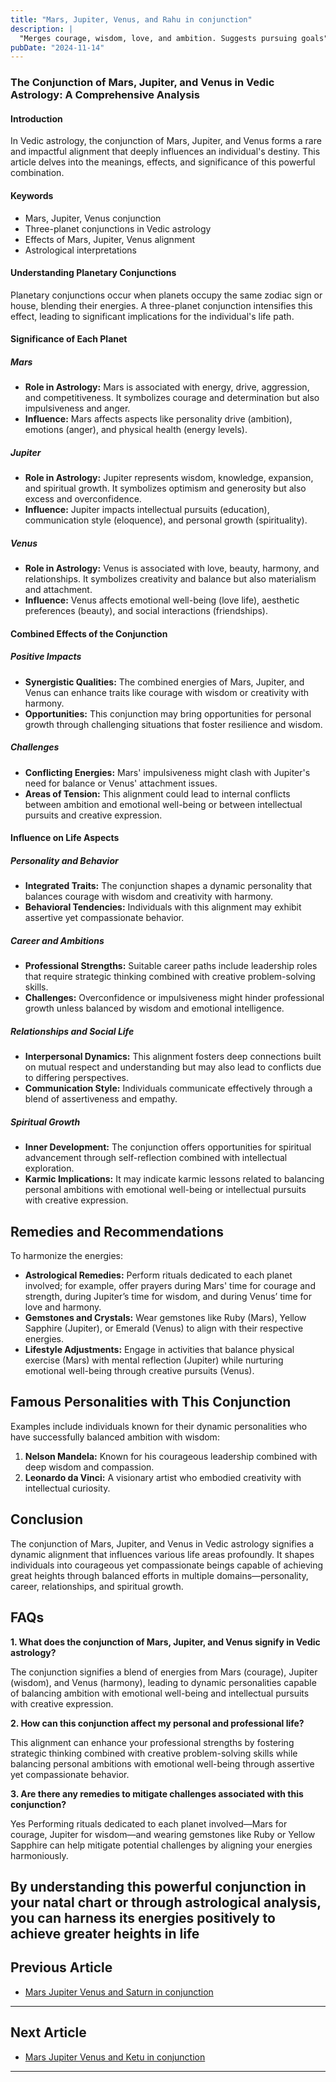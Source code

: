 ```yaml
---
title: "Mars, Jupiter, Venus, and Rahu in conjunction"
description: |
  "Merges courage, wisdom, love, and ambition. Suggests pursuing goals"
pubDate: "2024-11-14"
---
```


### The Conjunction of Mars, Jupiter, and Venus in Vedic Astrology: A Comprehensive Analysis

#### Introduction

In Vedic astrology, the conjunction of Mars, Jupiter, and Venus forms a rare and impactful alignment that deeply influences an individual's destiny. This article delves into the meanings, effects, and significance of this powerful combination.

#### Keywords

- Mars, Jupiter, Venus conjunction
- Three-planet conjunctions in Vedic astrology
- Effects of Mars, Jupiter, Venus alignment
- Astrological interpretations

#### Understanding Planetary Conjunctions

Planetary conjunctions occur when planets occupy the same zodiac sign or house, blending their energies. A three-planet conjunction intensifies this effect, leading to significant implications for the individual's life path.

#### Significance of Each Planet

##### Mars

- **Role in Astrology:** Mars is associated with energy, drive, aggression, and competitiveness. It symbolizes courage and determination but also impulsiveness and anger.
- **Influence:** Mars affects aspects like personality drive (ambition), emotions (anger), and physical health (energy levels).

##### Jupiter

- **Role in Astrology:** Jupiter represents wisdom, knowledge, expansion, and spiritual growth. It symbolizes optimism and generosity but also excess and overconfidence.
- **Influence:** Jupiter impacts intellectual pursuits (education), communication style (eloquence), and personal growth (spirituality).

##### Venus

- **Role in Astrology:** Venus is associated with love, beauty, harmony, and relationships. It symbolizes creativity and balance but also materialism and attachment.
- **Influence:** Venus affects emotional well-being (love life), aesthetic preferences (beauty), and social interactions (friendships).

#### Combined Effects of the Conjunction

##### Positive Impacts

- **Synergistic Qualities:** The combined energies of Mars, Jupiter, and Venus can enhance traits like courage with wisdom or creativity with harmony.
- **Opportunities:** This conjunction may bring opportunities for personal growth through challenging situations that foster resilience and wisdom.

##### Challenges

- **Conflicting Energies:** Mars' impulsiveness might clash with Jupiter's need for balance or Venus' attachment issues.
- **Areas of Tension:** This alignment could lead to internal conflicts between ambition and emotional well-being or between intellectual pursuits and creative expression.

#### Influence on Life Aspects

##### Personality and Behavior

- **Integrated Traits:** The conjunction shapes a dynamic personality that balances courage with wisdom and creativity with harmony.
- **Behavioral Tendencies:** Individuals with this alignment may exhibit assertive yet compassionate behavior.

##### Career and Ambitions

- **Professional Strengths:** Suitable career paths include leadership roles that require strategic thinking combined with creative problem-solving skills.
- **Challenges:** Overconfidence or impulsiveness might hinder professional growth unless balanced by wisdom and emotional intelligence.

##### Relationships and Social Life

- **Interpersonal Dynamics:** This alignment fosters deep connections built on mutual respect and understanding but may also lead to conflicts due to differing perspectives.
- **Communication Style:** Individuals communicate effectively through a blend of assertiveness and empathy.

##### Spiritual Growth

- **Inner Development:** The conjunction offers opportunities for spiritual advancement through self-reflection combined with intellectual exploration.
- **Karmic Implications:** It may indicate karmic lessons related to balancing personal ambitions with emotional well-being or intellectual pursuits with creative expression.

## Remedies and Recommendations

To harmonize the energies:

- **Astrological Remedies:** Perform rituals dedicated to each planet involved; for example, offer prayers during Mars' time for courage and strength, during Jupiter’s time for wisdom, and during Venus’ time for love and harmony.
- **Gemstones and Crystals:** Wear gemstones like Ruby (Mars), Yellow Sapphire (Jupiter), or Emerald (Venus) to align with their respective energies.
- **Lifestyle Adjustments:** Engage in activities that balance physical exercise (Mars) with mental reflection (Jupiter) while nurturing emotional well-being through creative pursuits (Venus).

## Famous Personalities with This Conjunction

Examples include individuals known for their dynamic personalities who have successfully balanced ambition with wisdom:

1. **Nelson Mandela:** Known for his courageous leadership combined with deep wisdom and compassion.
2. **Leonardo da Vinci:** A visionary artist who embodied creativity with intellectual curiosity.

## Conclusion

The conjunction of Mars, Jupiter, and Venus in Vedic astrology signifies a dynamic alignment that influences various life areas profoundly. It shapes individuals into courageous yet compassionate beings capable of achieving great heights through balanced efforts in multiple domains—personality, career, relationships, and spiritual growth.

## FAQs

**1. What does the conjunction of Mars, Jupiter, and Venus signify in Vedic astrology?**

The conjunction signifies a blend of energies from Mars (courage), Jupiter (wisdom), and Venus (harmony), leading to dynamic personalities capable of balancing ambition with emotional well-being and intellectual pursuits with creative expression.

**2. How can this conjunction affect my personal and professional life?**

This alignment can enhance your professional strengths by fostering strategic thinking combined with creative problem-solving skills while balancing personal ambitions with emotional well-being through assertive yet compassionate behavior.

**3. Are there any remedies to mitigate challenges associated with this conjunction?**

Yes Performing rituals dedicated to each planet involved—Mars for courage, Jupiter for wisdom—and wearing gemstones like Ruby or Yellow Sapphire can help mitigate potential challenges by aligning your energies harmoniously.

By understanding this powerful conjunction in your natal chart or through astrological analysis, you can harness its energies positively to achieve greater heights in life
---

## Previous Article
- [Mars Jupiter Venus and Saturn in conjunction](1103050607_Mars_Jupiter_Venus_and_Saturn_in_conjunction.mdx)

---

## Next Article
- [Mars Jupiter Venus and Ketu in conjunction](1103050609_Mars_Jupiter_Venus_and_Ketu_in_conjunction.mdx)

---
